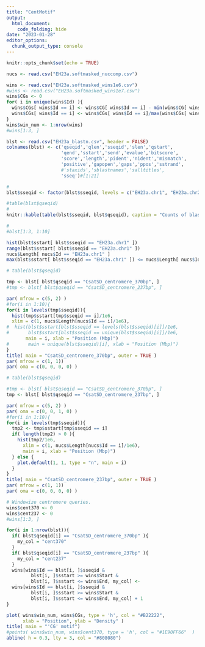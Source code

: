```yaml
---
title: "CentMotif"
output: 
  html_document:
    code_folding: hide
date: "2023-01-28"
editor_options: 
  chunk_output_type: console
---
```


```r
knitr::opts_chunk$set(echo = TRUE)
```


```r

nucs <- read.csv("EH23a.softmasked_nuccomp.csv")

wins <- read.csv("EH23a.softmasked_wins1e6.csv")
#wins <- read.csv("EH23a.softmasked_wins1e7.csv")
wins$CGs <- 0
for( i in unique(wins$Id) ){
  wins$CGs[ wins$Id == i] <- wins$CG[ wins$Id == i] - min(wins$CG[ wins$Id == i], na.rm = TRUE)
  wins$CGs[ wins$Id == i] <- wins$CGs[ wins$Id == i]/max(wins$CGs[ wins$Id == i], na.rm = TRUE)
}
wins$win_num <- 1:nrow(wins)
#wins[1:3, ]

blst <- read.csv("EH23a_blastn.csv", header = FALSE)
colnames(blst) <- c('qseqid','qlen','sseqid','slen','qstart',
                    'qend','sstart','send','evalue','bitscore',
                    'score','length','pident','nident','mismatch',
                    'positive','gapopen','gaps','ppos','sstrand',
                    #'staxids','sblastnames','salltitles',
                    'sseq')#[1:21]

#
blst$sseqid <- factor(blst$sseqid, levels = c("EH23a.chr1", "EH23a.chr2", "EH23a.chr3", "EH23a.chr4", "EH23a.chr5", "EH23a.chr6", "EH23a.chr7", "EH23a.chr8", "EH23a.chr9", "EH23a.chrX"))

#table(blst$qseqid)
#
knitr::kable(table(blst$sseqid, blst$qseqid), caption = "Counts of blastn hits per chromosome.")

#
#blst[1:3, 1:10]
```


```r
hist(blst$sstart[ blst$sseqid == "EH23a.chr1" ])
range(blst$sstart[ blst$sseqid == "EH23a.chr1" ])
nucs$Length[ nucs$Id == "EH23a.chr1" ]
max(blst$sstart[ blst$sseqid == "EH23a.chr1" ]) <= nucs$Length[ nucs$Id == "EH23a.chr1" ]
```



```r
# table(blst$qseqid)

tmp <- blst[ blst$qseqid == "CsatSD_centromere_370bp", ]
#tmp <- blst[ blst$qseqid == "CsatSD_centromere_237bp", ]

par( mfrow = c(5, 2) )
#for(i in 1:10){
for(i in levels(tmp$sseqid)){
  hist(tmp$sstart[tmp$sseqid == i]/1e6,
  xlim = c(1, nucs$Length[nucs$Id == i]/1e6),
#  hist(blst$sstart[blst$sseqid == levels(blst$sseqid)[i]]/1e6,
#       blst$sstart[blst$sseqid == unique(blst$sseqid)[i]]/1e6,
       main = i, xlab = "Position (Mbp)")
#       main = unique(blst$sseqid)[i], xlab = "Position (Mbp)")
}
title( main = "CsatSD_centromere_370bp", outer = TRUE )
par( mfrow = c(1, 1))
par( oma = c(0, 0, 0, 0) )
```


```r
# table(blst$qseqid)

#tmp <- blst[ blst$qseqid == "CsatSD_centromere_370bp", ]
tmp <- blst[ blst$qseqid == "CsatSD_centromere_237bp", ]

par( mfrow = c(5, 2) )
par( oma = c(0, 0, 1, 0) )
#for(i in 1:10){
for(i in levels(tmp$sseqid)){
  tmp2 <- tmp$sstart[tmp$sseqid == i]
  if( length(tmp2) > 0 ){
    hist(tmp2/1e6,
      xlim = c(1, nucs$Length[nucs$Id == i]/1e6),
      main = i, xlab = "Position (Mbp)")
  } else {
    plot.default(1, 1, type = "n", main = i)
  }
}
title( main = "CsatSD_centromere_237bp", outer = TRUE )
par( mfrow = c(1, 1))
par( oma = c(0, 0, 0, 0) )

```


```r

# Windowize centromere queries.
wins$cent370 <- 0
wins$cent237 <- 0
#wins[1:3, ]

for(i in 1:nrow(blst)){
  if( blst$qseqid[i] == "CsatSD_centromere_370bp" ){
    my_col = "cent370"
  }
  if( blst$qseqid[i] == "CsatSD_centromere_237bp" ){
    my_col = "cent237"
  }
  wins[wins$Id == blst[i, ]$sseqid & 
         blst[i, ]$sstart >= wins$Start & 
         blst[i, ]$sstart <= wins$End, my_col] <- 
  wins[wins$Id == blst[i, ]$sseqid &
         blst[i, ]$sstart >= wins$Start & 
         blst[i, ]$sstart <= wins$End, my_col] + 1
}


```





```r
plot( wins$win_num, wins$CGs, type = 'h', col = "#B22222", 
      xlab = "Position", ylab = "Density" )
title( main = "'CG' motif")
#points( wins$win_num, wins$cent370, type = 'h', col = "#1E90FF66"  )
abline( h = 0.3, lty = 3, col = "#808080")
```


